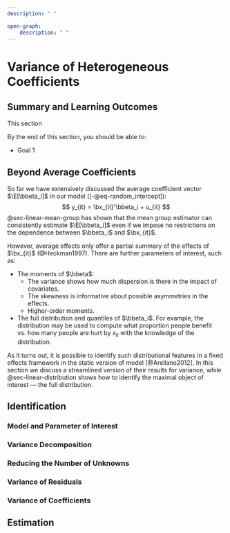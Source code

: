 ```yaml
--- 
description: " "

open-graph:
    description: " "
---
```


# Variance of Heterogeneous Coefficients {#sec-linear-variance}

::: {.callout-note appearance="simple" icon=false}

## Summary and Learning Outcomes

This section 

By the end of this section, you should be able to:

- Goal 1
:::


## Beyond Average Coefficients

So far we have extensively discussed the average coefficient vector $\E[\bbeta_i]$ in our model ([-@eq-random_intercept]):
$$
y_{it} = \bx_{it}'\bbeta_i + u_{it}
$$
@sec-linear-mean-group has shown that the mean group estimator can consistently estimate $\E[\bbeta_i]$ even if we impose no restrictions on the dependence between $\bbeta_i$ and $\bx_{it}$.


However, average effects only offer a partial summary of the effects of $\bx_{it}$ (@Heckman1997). There are further parameters of interest, such as: 

- The moments of $\bbeta$:
  - The variance shows how much dispersion is there in the impact of covariates.
  - The skewness is informative about possible asymmetries in the effects.
  - Higher-order moments.
- The full distribution and quantiles of $\bbeta_i$. For example, the distribution may be used to compute  what proportion people benefit vs. how many people are hurt by $x_{it}$  with the knowledge of the distribution.
	

As it turns out, it is possible to identify such distributional features in a fixed effects framework in the static version of model [@Arellano2012]. In this section we discuss a streamlined version of their results for variance, while   @sec-linear-distribution shows how to identify the maximal object of interest — the full distribution.

## Identification 

### Model and Parameter of Interest

### Variance Decomposition

### Reducing the Number of Unknowns


### Variance of Residuals

### Variance of Coefficients

## Estimation